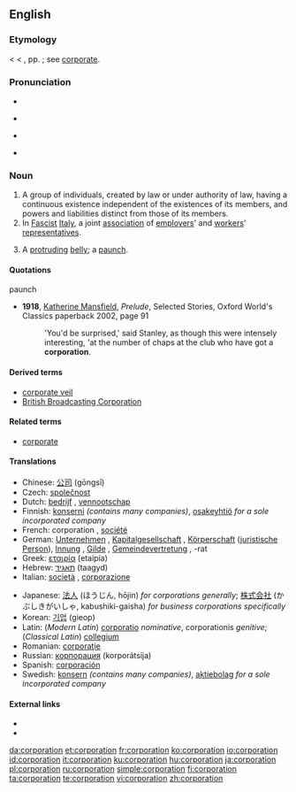 {{wikipedia}}
==English==

===Etymology===
< {{LL.}} {{term|corporatio||assumption of a body}} < {{etyl|la}} {{term|coporare}}, pp. {{term|corporatus||to form into a body}}; see [[corporate]].

===Pronunciation===
* {{audio|en-us-corporation.ogg|Audio (US)}}

* {{rhymes|eɪʃǝn}}
* {{a|UK}} {{IPA|/'kɔːpoˈreɪʃn/}}
* {{a|US}} {{IPA|/ˌkɔɹpəˈɹeɪʃən/}}

===Noun===
{{en-noun}}

# A group of individuals, created by law or under authority of law, having a continuous existence independent of the existences of its members, and powers and liabilities distinct from those of its members.
# In [[Fascist]] [[Italy]], a joint [[association]] of [[employers]]' and [[workers]]' [[representatives]].
# {{slang}} A [[protruding]] [[belly]]; a [[paunch]].

====Quotations====
;paunch
* '''1918''', [[w:Katherine Mansfield|Katherine Mansfield]], ''Prelude'', Selected Stories, Oxford World's Classics paperback 2002, page 91
*: 'You'd be surprised,' said Stanley, as though this were intensely interesting, 'at the number of chaps at the club who have got a '''corporation'''.

====Derived terms====
* [[corporate veil]]
* [[British Broadcasting Corporation]]

====Related terms====
* [[corporate]]

====Translations====
{{trans-top|company}}
* Chinese: [[公司]] (gōngsī)
* Czech: [[společnost]] {{f}}
* Dutch: [[bedrijf]] {{n}}, [[vennootschap]] {{n}}
* Finnish: [[konserni]] ''(contains many companies)'', [[osakeyhtiö]] ''for a sole incorporated company''
* French: corporation {{f}}, [[société]] {{f}}
* German: [[Unternehmen]] {{n}}, [[Kapitalgesellschaft]] {{f}}, [[Körperschaft]] {{f}} ([[juristische Person]]), [[Innung]] {{f}}, [[Gilde]] {{f}}, [[Gemeindevertretung]] {{f}}, -rat {{m}}
* Greek: [[εταιρία]] (etaipía) {{f}}
* Hebrew: [[תאגיד]] (taagyd) {{m}}
* Italian: [[società]] {{f}}, [[corporazione]] {{f}}
{{trans-mid}}
* Japanese: [[法人]] (ほうじん, hōjin) ''for corporations generally''; [[株式会社]] (かぶしきがいしゃ, kabushiki-gaisha) ''for business corporations specifically''
* Korean: [[기업]] (gieop)
* Latin: (''Modern Latin'') [[corporatio]] {{f}} ''nominative'', corporationis ''genitive''; (''Classical Latin'') [[collegium]] {{n}}
* Romanian: [[corporaţie]] {{f}}
* Russian: [[корпорация]] (korporátsija) {{f}}
* Spanish: [[corporación]] {{f}}
* Swedish: [[konsern]] ''(contains many companies)'', [[aktiebolag]] ''for a sole incorporated company''
{{trans-bottom}}

{{trans-top|Italian association}}
{{trans-mid}}
{{trans-bottom}}

====External links====
* {{R:Webster 1913}}
* {{R:Century 1911}}

[[da:corporation]]
[[et:corporation]]
[[fr:corporation]]
[[ko:corporation]]
[[io:corporation]]
[[id:corporation]]
[[it:corporation]]
[[ku:corporation]]
[[hu:corporation]]
[[ja:corporation]]
[[pl:corporation]]
[[ru:corporation]]
[[simple:corporation]]
[[fi:corporation]]
[[ta:corporation]]
[[te:corporation]]
[[vi:corporation]]
[[zh:corporation]]